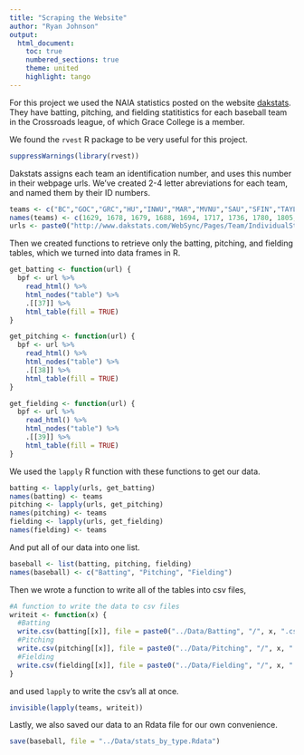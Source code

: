 ```yaml
---
title: "Scraping the Website"
author: "Ryan Johnson"
output:
  html_document:
    toc: true
    numbered_sections: true
    theme: united
    highlight: tango
---
```


For this project we used the NAIA statistics posted on the website [dakstats](http://www.dakstats.com/websync/Pages/Association.aspx?association=10).  They have batting, pitching, and fielding statitistics for each baseball team in the Crossroads league, of which Grace College is a member.

We found the `rvest` R package to be very useful for this project.
```r
suppressWarnings(library(rvest))
```

Dakstats assigns each team an identification number, and uses this number in their webpage urls.  We've created 2-4 letter abreviations for each team, and named them by their ID numbers.
```r
teams <- c("BC","GOC","GRC","HU","INWU","MAR","MVNU","SAU","SFIN","TAYL")
names(teams) <- c(1629, 1678, 1679, 1688, 1694, 1717, 1736, 1780, 1805, 1784)
urls <- paste0("http://www.dakstats.com/WebSync/Pages/Team/IndividualStats.aspx?association=10&sg=MBA&conference=NAIMBA1_CROSS&team=",names(teams),"&sea=NAIMBA_2019")
```

Then we created functions to retrieve only the batting, pitching, and fielding tables, which we turned into data frames in R.

```r
get_batting <- function(url) {
  bpf <- url %>%
    read_html() %>%
    html_nodes("table") %>%
    .[[37]] %>%
    html_table(fill = TRUE)
}

get_pitching <- function(url) {
  bpf <- url %>%
    read_html() %>%
    html_nodes("table") %>%
    .[[38]] %>%
    html_table(fill = TRUE)
}

get_fielding <- function(url) {
  bpf <- url %>%
    read_html() %>%
    html_nodes("table") %>%
    .[[39]] %>%
    html_table(fill = TRUE)
}
```

We used the `lapply` R function with these functions to get our data.

```r
batting <- lapply(urls, get_batting)
names(batting) <- teams
pitching <- lapply(urls, get_pitching)
names(pitching) <- teams
fielding <- lapply(urls, get_fielding)
names(fielding) <- teams
```
And put all of our data into one list.
```r
baseball <- list(batting, pitching, fielding)
names(baseball) <- c("Batting", "Pitching", "Fielding")
```
Then we wrote a function to write all of the tables into csv files,
```r
#A function to write the data to csv files
writeit <- function(x) {
  #Batting
  write.csv(batting[[x]], file = paste0("../Data/Batting", "/", x, ".csv"))
  #Pitching
  write.csv(pitching[[x]], file = paste0("../Data/Pitching", "/", x, ".csv"))
  #Fielding
  write.csv(fielding[[x]], file = paste0("../Data/Fielding", "/", x, ".csv"))
}
```
and used `lapply` to write the csv's all at once.
```r
invisible(lapply(teams, writeit))
```
Lastly, we also saved our data to an Rdata file for our own convenience.
```r
save(baseball, file = "../Data/stats_by_type.Rdata")
```

